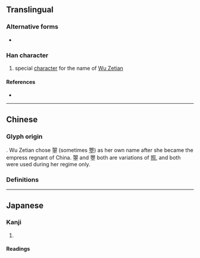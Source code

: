 {{character info/new}}
==Translingual==

===Alternative forms===
* {{l|mul|瞾}}

===Han character===
{{Han char|rn=72|rad=日|as=12|sn=16|four=67101|canj=ABJCM|ids=⿱明空}}

# special [[character]] for the name of [[w:Wu Zetian|Wu Zetian]]

====References====
* {{Han ref|kx=0500.251|dkj=14186|hdz=21537.010|uh=66CC|ud=26316|bh=E9BC|bd=59836}}

----

==Chinese==

===Glyph origin===
{{coinage|zh|Wu Zetian|nat=Chinese|occ=empress regnant}}. Wu Zetian chose 曌 (sometimes [[瞾]]) as her own name after she became the empress regnant of China. 曌 and 瞾 both are variations of [[照]], and both were used during her regime only.

===Definitions===
{{zh-see|照|v}}

----

==Japanese==

===Kanji===
{{ja-kanji|grade=|rs=日12}}

# {{alternative form of|ja|照}}

====Readings====
{{ja-readings
|goon=しょう<せう
|kanon=しょう<せう
|kun=て-る, て-り, てり-, て-らす, て-らし, てらし-, て-れる, て-れ, てれ-
}}